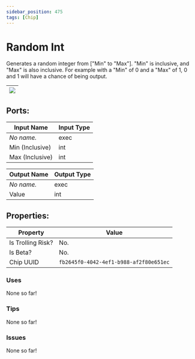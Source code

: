 ```yaml
---
sidebar_position: 475
tags: [Chip]
---
```


# Random Int


Generates a random integer from ["Min" to "Max"]. "Min" is inclusive, and "Max" is also inclusive. For example with a "Min" of 0 and a "Max" of 1, 0 and 1 will have a chance of being output.

| ![](https://images-ext-2.discordapp.net/external/MPmIaQzlEPmgGWlgi-WxBBXt0Bjv_zWPkg1y1f_sy3s/https/www.recroomcircuits.com/image/circuit/absolute-value?width=206&height=108) |
|-----|

## Ports:

| Input Name | Input Type |
|-----------|-----------|
| *No name.* | exec |
| Min (Inclusive) | int |
| Max (Inclusive) | int |

| Output Name | Output Type |
|-----------|-----------|
| *No name.* | exec |
| Value | int |

## Properties:

| Property  | Value |
|-------------------|-----------|
| Is Trolling Risk? | No. |
| Is Beta? | No. |
| Chip UUID | `fb2645f0-4042-4ef1-b988-af2f80e651ec` |

### Uses

None so far!

### Tips

None so far!

### Issues

None so far!